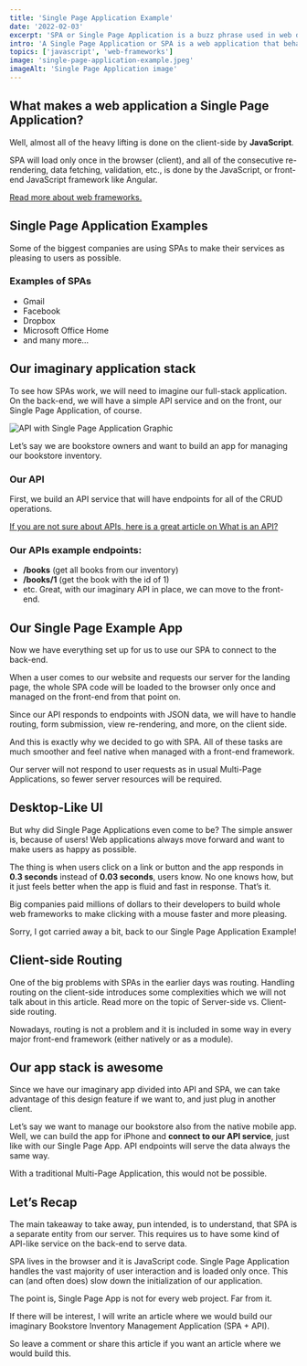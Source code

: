 ```yaml
---
title: 'Single Page Application Example'
date: '2022-02-03'
excerpt: 'SPA or Single Page Application is a buzz phrase used in web development. But do developers understand what it means and how the underlying architecture differs from other types of architecture?'
intro: 'A Single Page Application or SPA is a web application that behaves very much like desktop or native applications. It is smooth, its UI is fast and responsive. How so?'
topics: ['javascript', 'web-frameworks']
image: 'single-page-application-example.jpeg'
imageAlt: 'Single Page Application image'
---
```


## What makes a web application a Single Page Application?

Well, almost all of the heavy lifting is done on the client-side by **JavaScript**.

SPA will load only once in the browser (client), and all of the consecutive re-rendering, data fetching, validation, etc., is done by the JavaScript, or front-end JavaScript framework like Angular.

[Read more about web frameworks.](https://jstopics.com/articles/web-frameworks-what-are-they)

## Single Page Application Examples

Some of the biggest companies are using SPAs to make their services as pleasing to users as possible.

### Examples of SPAs

- Gmail
- Facebook
- Dropbox
- Microsoft Office Home
- and many more…

## Our imaginary application stack

To see how SPAs work, we will need to imagine our full-stack application. On the back-end, we will have a simple API service and on the front, our Single Page Application, of course.

![API with Single Page Application Graphic](/images/articles/api-spa.jpeg 'API to SPA')

Let’s say we are bookstore owners and want to build an app for managing our bookstore inventory.

### Our API

First, we build an API service that will have endpoints for all of the CRUD operations.

[If you are not sure about APIs, here is a great article on What is an API?](https://www.freecodecamp.org/news/what-is-an-api-in-english-please-b880a3214a82)

### Our APIs example endpoints:

- **/books** (get all books from our inventory)
- **/books/1** (get the book with the id of 1)
- etc.
  Great, with our imaginary API in place, we can move to the front-end.

## Our Single Page Example App

Now we have everything set up for us to use our SPA to connect to the back-end.

When a user comes to our website and requests our server for the landing page, the whole SPA code will be loaded to the browser only once and managed on the front-end from that point on.

Since our API responds to endpoints with JSON data, we will have to handle routing, form submission, view re-rendering, and more, on the client side.

And this is exactly why we decided to go with SPA. All of these tasks are much smoother and feel native when managed with a front-end framework.

Our server will not respond to user requests as in usual Multi-Page Applications, so fewer server resources will be required.

## Desktop-Like UI

But why did Single Page Applications even come to be? The simple answer is, because of users! Web applications always move forward and want to make users as happy as possible.

The thing is when users click on a link or button and the app responds in **0.3 seconds** instead of **0.03 seconds**, users know. No one knows how, but it just feels better when the app is fluid and fast in response. That’s it.

Big companies paid millions of dollars to their developers to build whole web frameworks to make clicking with a mouse faster and more pleasing.

Sorry, I got carried away a bit, back to our Single Page Application Example!

## Client-side Routing

One of the big problems with SPAs in the earlier days was routing. Handling routing on the client-side introduces some complexities which we will not talk about in this article. Read more on the topic of Server-side vs. Client-side routing.

Nowadays, routing is not a problem and it is included in some way in every major front-end framework (either natively or as a module).

## Our app stack is awesome

Since we have our imaginary app divided into API and SPA, we can take advantage of this design feature if we want to, and just plug in another client.

Let’s say we want to manage our bookstore also from the native mobile app. Well, we can build the app for iPhone and **connect to our API service**, just like with our Single Page App. API endpoints will serve the data always the same way.

With a traditional Multi-Page Application, this would not be possible.

## Let’s Recap

The main takeaway to take away, pun intended, is to understand, that SPA is a separate entity from our server. This requires us to have some kind of API-like service on the back-end to serve data.

SPA lives in the browser and it is JavaScript code. Single Page Application handles the vast majority of user interaction and is loaded only once. This can (and often does) slow down the initialization of our application.

The point is, Single Page App is not for every web project. Far from it.

If there will be interest, I will write an article where we would build our imaginary Bookstore Inventory Management Application (SPA + API).

So leave a comment or share this article if you want an article where we would build this.
